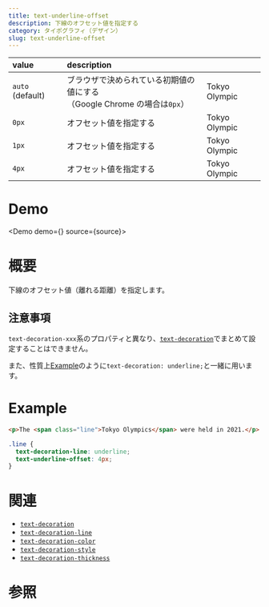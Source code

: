 ```yaml
---
title: text-underline-offset
description: 下線のオフセット値を指定する
category: タイポグラフィ（デザイン）
slug: text-underline-offset
---
```



| value            | description                                                                  |                                                                     |
| :--------------- | :--------------------------------------------------------------------------- | :------------------------------------------------------------------ |
| `auto` (default) | ブラウザで決められている初期値の値にする<br/>（Google Chrome の場合は`0px`） | <span className="underline">Tokyo Olympic</span>                    |
| `0px`            | オフセット値を指定する                                                       | <span className="underline underline-offset-0">Tokyo Olympic</span> |
| `1px`            | オフセット値を指定する                                                       | <span className="underline underline-offset-1">Tokyo Olympic</span> |
| `4px`            | オフセット値を指定する                                                       | <span className="underline underline-offset-4">Tokyo Olympic</span> |

# Demo

<Demo demo={<Preview />} source={source}>
  <Snippet />
</Demo>

# 概要

下線のオフセット値（離れる距離）を指定します。

## 注意事項

`text-decoration-xxx`系のプロパティと異なり、[`text-decoration`](/text-decoration)でまとめて設定することはできません。

また、性質上[Example](#Example)のように`text-decoration: underline;`と一緒に用います。

# Example

```html
<p>The <span class="line">Tokyo Olympics</span> were held in 2021.</p>
```

```css
.line {
  text-decoration-line: underline;
  text-underline-offset: 4px;
}
```

# 関連

- [`text-decoration`](/text-decoration)
- [`text-decoration-line`](/text-decoration-line)
- [`text-decoration-color`](/text-decoration-color)
- [`text-decoration-style`](/text-decoration-style)
- [`text-decoration-thickness`](/text-decoration-thickness)

# 参照
